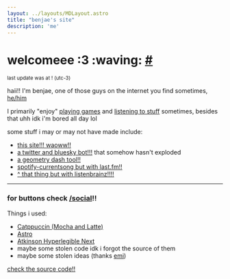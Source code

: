 ```yaml
---
layout: ../layouts/MDLayout.astro
title: "benjae's site"
description: 'me'
---
```


# welcomeee :3 :waving: <a href="./" class="fragment">#</a>
<small>last update was at <Update/>! (utc-3)</small>

haii!! I'm benjae, one of those guys on the internet you find sometimes, [he/him](https://pronouns.cc/@benjae)

I primarily "enjoy" [playing games](things#games) and [listening to stuff](things#music) sometimes, besides that uhh idk i'm bored all day lol

some stuff i may or may not have made include:
- [this site!!! waoww!!](https://sillydomain.name)
- [a twitter and bluesky bot!!!](https://github.com/benjiae/fangame-takes-bot) that somehow hasn't exploded
- [a geometry dash tool!!](https://github.com/benjiae/gd-icon-swapper)
- [spotify-currentsong but with last.fm!!](https://github.com/benjiae/lastfm-currentsong)
- [\^ that thing but with listenbrainz!!!!](https://codeberg.org/benjae/lb-currentsong)

<small><Me /></small>

<hr />

### for buttons check [/social](/social#buttons)!!

Things i used:
- [Catppuccin (Mocha and Latte)](https://github.com/catppuccin)
- [Astro](https://astro.build/)
- [Atkinson Hyperlegible Next](https://www.brailleinstitute.org/freefont)
- maybe some stolen code idk i forgot the source of them
- maybe some stolen ideas (thanks [emi](https://garnix.dev))


[check the source code!!](https://codeberg.org/benjae/pages)
